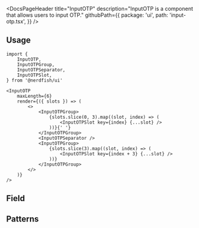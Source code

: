 <DocsPageHeader
	title="InputOTP"
	description="InputOTP is a component that allows users to input OTP."
	githubPath={{
		package: 'ui',
		path: 'input-otp.tsx',
	}}
/>

<ComponentExample src="/src/app/docs/components/input-otp/example/default.tsx">
	<InputOTPExample />
</ComponentExample>

## Usage

```tsx
import {
	InputOTP,
	InputOTPGroup,
	InputOTPSeparator,
	InputOTPSlot,
} from '@nerdfish/ui'
```

```tsx
<InputOTP
	maxLength={6}
	render={({ slots }) => (
		<>
			<InputOTPGroup>
				{slots.slice(0, 3).map((slot, index) => (
					<InputOTPSlot key={index} {...slot} />
				))}{' '}
			</InputOTPGroup>
			<InputOTPSeparator />
			<InputOTPGroup>
				{slots.slice(3).map((slot, index) => (
					<InputOTPSlot key={index + 3} {...slot} />
				))}
			</InputOTPGroup>
		</>
	)}
/>
```

## Field

<ComponentExample src="/src/app/docs/components/input-otp/example/field.tsx">
	<InputOTPFieldExample />
</ComponentExample>

## Patterns

<ComponentExample src="/src/app/docs/components/input-otp/example/patterns.tsx">
	<InputOTPPatternsExample />
</ComponentExample>
